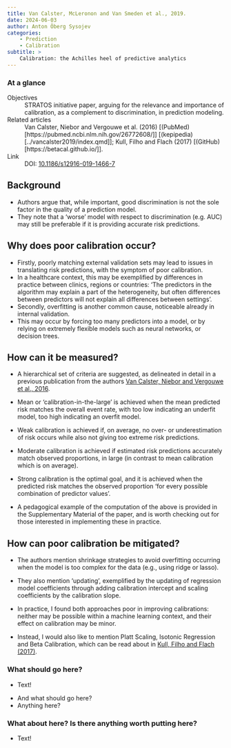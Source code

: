 ```yaml
---
title: Van Calster, McLeronon and Van Smeden et al., 2019.
date: 2024-06-03
author: Anton Öberg Sysojev
categories:
    - Prediction
    - Calibration
subtitle: >
    Calibration: the Achilles heel of predictive analytics
---
```


::: {.callout-note}

### At a glance

Objectives
: STRATOS initiative paper, arguing for the relevance and importance of calibration, as a complement to discrimination, in prediction modeling.

Related articles
: Van Calster, Niebor and Vergouwe et al. (2016) [(PubMed)[https://pubmed.ncbi.nlm.nih.gov/26772608/]] [(kepipedia)[../vancalster2019/index.qmd]]; Kull, Filho and Flach (2017) [(GitHub)[https://betacal.github.io/]].

Link
: DOI: [10.1186/s12916-019-1466-7](https://doi-org.proxy.kib.ki.se/10.1186/s12916-019-1466-7)

:::

## Background
- Authors argue that, while important, good discrimination is not the sole factor in the quality of a prediction model.
- They note that a 'worse' model with respect to discrimination (e.g. AUC) may still be preferable if it is providing accurate risk predictions.

## Why does poor calibration occur?
- Firstly, poorly matching external validation sets may lead to issues in translating risk predictions, with the symptom of poor calibration.
- In a healthcare context, this may be exemplified by differences in practice between clinics, regions or countries: 'The predictors in the algorithm may explain a part of the heterogeneity, but often differences between predictors will not explain all differences between settings'.
- Secondly, overfitting is another common cause, noticeable already in internal validation.
- This may occur by forcing too many predictors into a model, or by relying on extremely flexible models such as neural networks, or decision trees.

## How can it be measured?
- A hierarchical set of criteria are suggested, as delineated in detail in a previous publication from the authors [Van Calster, Niebor and Vergouwe et al., 2016](https://doi-org.proxy.kib.ki.se/10.1016/j.jclinepi.2015.12.005).
- Mean or 'calibration-in-the-large' is achieved when the mean predicted risk matches the overall event rate, with too low indicating an underfit model, too high indicating an overfit model.
- Weak calibration is achieved if, on average, no over- or underestimation of risk occurs while also not giving too extreme risk predictions. 
- Moderate calibration is achieved if estimated risk predictions accurately match observed proportions, in large (in contrast to mean calibration which is on average).
- Strong calibration is the optimal goal, and it is achieved when the predicted risk matches the observed proportion 'for every possible combination of predictor values'.

- A pedagogical example of the computation of the above is provided in the Supplementary Material of the paper, and is worth checking out for those interested in implementing these in practice.

## How can poor calibration be mitigated?
- The authors mention shrinkage strategies to avoid overfitting occurring when the model is too complex for the data (e.g., using ridge or lasso).
- They also mention 'updating', exemplified by the updating of regression model coefficients through adding calibration intercept and scaling coefficients by the calibration slope.

- In practice, I found both approaches poor in improving calibrations: neither may be possible within a machine learning context, and their effect on calibration may be minor.
- Instead, I would also like to mention Platt Scaling, Isotonic Regression and Beta Calibration, which can be read about in [Kull, Filho and Flach (2017)](https://proceedings.mlr.press/v54/kull17a.html).

::: {.callout-warning}

### What should go here?
- Text!

:::

- And what should go here?
- Anything here?

::: {.callout-note}

### What about here? Is there anything worth putting here?
- Text!

:::

